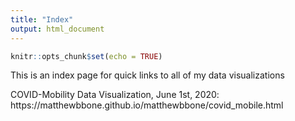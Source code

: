 ```yaml
---
title: "Index"
output: html_document
---
```


```r
knitr::opts_chunk$set(echo = TRUE)
```

This is an index page for quick links to all of my data visualizations

COVID-Mobility Data Visualization, June 1st, 2020: https://matthewbbone.github.io/matthewbbone/covid_mobile.html

